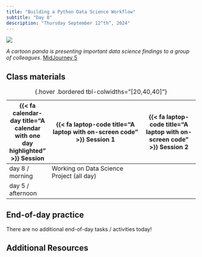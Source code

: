 ```yaml
---
title: "Building a Python Data Science Workflow"
subtitle: "Day 8"
description: "Thursday September 12^th^, 2024"
---
```


![](images/presentation.png)

:::{.gray-text .center-text}
*A cartoon panda is presenting important data science findings to a group of colleagues.* [MidJourney 5](https://www.midjourney.com/jobs/f9613559-9db7-4c36-bf8b-e34663ea7a3e?index=0)
:::

## Class materials

| {{< fa calendar-day title="A calendar with one day highlighted" >}} Session  | {{< fa laptop-code title="A laptop with on-screen code" >}} Session 1  |  {{< fa laptop-code title="A laptop with on-screen code" >}} Session 2 |
|-------------------|-----------------------------------------------------------------------------------------------------------------------------------------------------|----------------------------------------------------------------------------------|
| day 8 / morning   | Working on Data Science Project (all day) |  |
| day 5 / afternoon |  |  |

: {.hover .bordered tbl-colwidths="[20,40,40]"} 

## End-of-day practice

There are no additional end-of-day tasks / activities today!

## Additional Resources
